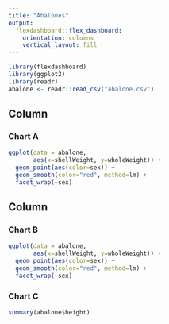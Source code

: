 ```yaml
---
title: "Abalones"
output: 
  flexdashboard::flex_dashboard:
    orientation: columns
    vertical_layout: fill
---
```


```r
library(flexdashboard)
library(ggplot2)
library(readr)
abalone <- readr::read_csv("abalone.csv")
```

Column {data-width=650}
-----------------------------------------------------------------------

### Chart A

```r
ggplot(data = abalone,
       aes(x=shellWeight, y=wholeWeight)) +
  geom_point(aes(color=sex)) +
  geom_smooth(color="red", method=lm) +
  facet_wrap(~sex)
```

Column {data-width=350}
-----------------------------------------------------------------------

### Chart B

```r
ggplot(data = abalone,
       aes(x=shellWeight, y=wholeWeight)) +
  geom_point(aes(color=sex)) +
  geom_smooth(color="red", method=lm) +
  facet_wrap(~sex)
```

### Chart C

```r
summary(abalone$height)
```

